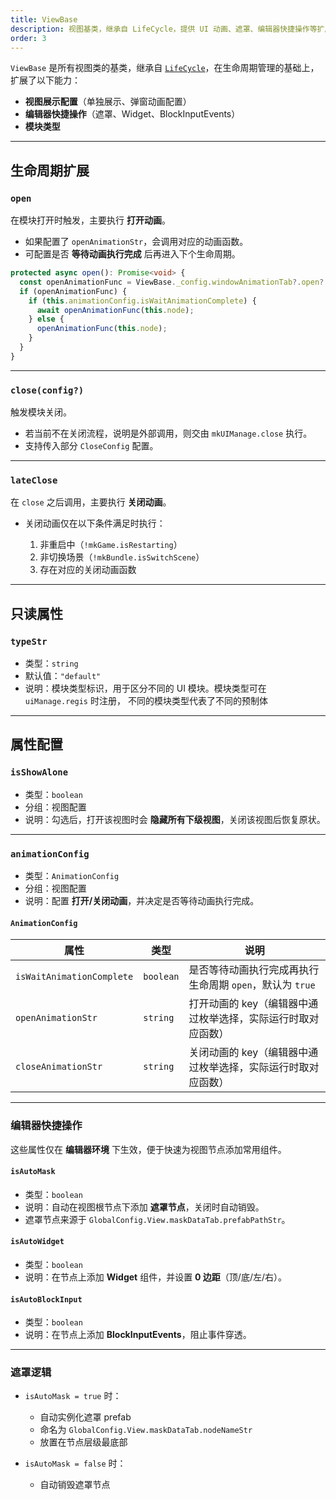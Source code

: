 ```yaml
---
title: ViewBase
description: 视图基类，继承自 LifeCycle，提供 UI 动画、遮罩、编辑器快捷操作等扩展功能
order: 3
---
```


`ViewBase` 是所有视图类的基类，继承自 [`LifeCycle`](./life-cycle)，在生命周期管理的基础上，扩展了以下能力：

-   **视图展示配置**（单独展示、弹窗动画配置）
-   **编辑器快捷操作**（遮罩、Widget、BlockInputEvents）
-   **模块类型**

---

## 生命周期扩展

### `open`

在模块打开时触发，主要执行 **打开动画**。

-   如果配置了 `openAnimationStr`，会调用对应的动画函数。
-   可配置是否 **等待动画执行完成** 后再进入下个生命周期。

```ts
protected async open(): Promise<void> {
  const openAnimationFunc = ViewBase._config.windowAnimationTab?.open?.[this.animationConfig?.openAnimationStr];
  if (openAnimationFunc) {
    if (this.animationConfig.isWaitAnimationComplete) {
      await openAnimationFunc(this.node);
    } else {
      openAnimationFunc(this.node);
    }
  }
}
```

---

### `close(config?)`

触发模块关闭。

-   若当前不在关闭流程，说明是外部调用，则交由 `mkUIManage.close` 执行。
-   支持传入部分 `CloseConfig` 配置。

---

### `lateClose`

在 `close` 之后调用，主要执行 **关闭动画**。

-   关闭动画仅在以下条件满足时执行：

    1. 非重启中（`!mkGame.isRestarting`）
    2. 非切换场景（`!mkBundle.isSwitchScene`）
    3. 存在对应的关闭动画函数

---

## 只读属性

### `typeStr`

-   类型：`string`
-   默认值：`"default"`
-   说明：模块类型标识，用于区分不同的 UI 模块。模块类型可在 `uiManage.regis` 时注册，
    不同的模块类型代表了不同的预制体

---

## 属性配置

### `isShowAlone`

-   类型：`boolean`
-   分组：视图配置
-   说明：勾选后，打开该视图时会 **隐藏所有下级视图**，关闭该视图后恢复原状。

---

### `animationConfig`

-   类型：`AnimationConfig`
-   分组：视图配置
-   说明：配置 **打开/关闭动画**，并决定是否等待动画执行完成。

#### `AnimationConfig`

| 属性                      | 类型      | 说明                                                         |
| ------------------------- | --------- | ------------------------------------------------------------ |
| `isWaitAnimationComplete` | `boolean` | 是否等待动画执行完成再执行生命周期 `open`，默认为 `true`     |
| `openAnimationStr`        | `string`  | 打开动画的 key（编辑器中通过枚举选择，实际运行时取对应函数） |
| `closeAnimationStr`       | `string`  | 关闭动画的 key（编辑器中通过枚举选择，实际运行时取对应函数） |

---

### 编辑器快捷操作

这些属性仅在 **编辑器环境** 下生效，便于快速为视图节点添加常用组件。

#### `isAutoMask`

-   类型：`boolean`
-   说明：自动在视图根节点下添加 **遮罩节点**，关闭时自动销毁。
-   遮罩节点来源于 `GlobalConfig.View.maskDataTab.prefabPathStr`。

#### `isAutoWidget`

-   类型：`boolean`
-   说明：在节点上添加 **Widget** 组件，并设置 **0 边距**（顶/底/左/右）。

#### `isAutoBlockInput`

-   类型：`boolean`
-   说明：在节点上添加 **BlockInputEvents**，阻止事件穿透。

---

### 遮罩逻辑

-   `isAutoMask = true` 时：

    -   自动实例化遮罩 prefab
    -   命名为 `GlobalConfig.View.maskDataTab.nodeNameStr`
    -   放置在节点层级最底部

-   `isAutoMask = false` 时：

    -   自动销毁遮罩节点
